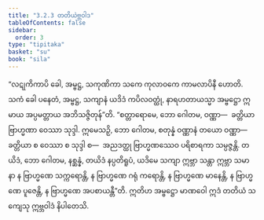 ```yaml
---
title: "3.2.3 တတိယဲဗ္ဘဝါဒ"
tableOfContents: false
sidebar:
  order: 3
type: "tipitaka"
basket: "su"
book: "sila"
---
```



<DynamicBreadcrumb />

<Division number="266" book="sila" e="ch" v="6" p="86">

<Paragraph number="360" book="sila">
“လဋုကိကာပိ ခေါ, အမ္ဗဋ္ဌ, သကုဏိကာ သကေ ကုလာဝကေ ကာမလာပိနီ ဟောတိ. သကံ ခေါ ပနေတံ, အမ္ဗဋ္ဌ, သကျာနံ ယဒိဒံ ကပိလဝတ္ထုံ, နာရဟတာယသ္မာ အမ္ဗဋ္ဌော ဣမာယ အပ္ပမတ္တာယ အဘိသဇ္ဇိတုန်”တိ. “စတ္တာရောမေ, ဘော ဂေါတမ, ဝဏ္ဏာ—  ခတ္တိယာ ဗြာဟ္မဏာ ဝေဿာ သုဒ္ဒါ. ဣမေသဉှိ, ဘော ဂေါတမ, စတုန္နံ ဝဏ္ဏာနံ တယော ဝဏ္ဏာ—  ခတ္တိယာ စ ဝေဿာ စ သုဒ္ဒါ စ—  အညဒတ္ထု ဗြာဟ္မဏဿေဝ ပရိစာရကာ သမ္ပဇ္ဇန္တိ. တယိဒံ, ဘော ဂေါတမ, နစ္ဆန္နံ, တယိဒံ နပ္ပတိရူပံ, ယဒိမေ သကျာ ဣဗ္ဘာ သန္တာ ဣဗ္ဘာ သမာနာ န ဗြာဟ္မဏေ သက္ကရောန္တိ, န ဗြာဟ္မဏေ ဂရုံ ကရောန္တိ, န ဗြာဟ္မဏေ မာနေန္တိ, န ဗြာဟ္မဏေ ပူဇေန္တိ, န ဗြာဟ္မဏေ အပစာယန္တီ”တိ. ဣတိဟ အမ္ဗဋ္ဌော မာဏဝေါ ဣဒံ တတိယံ သကျေသု ဣဗ္ဘဝါဒံ နိပါတေသိ.
</Paragraph>
</Division>